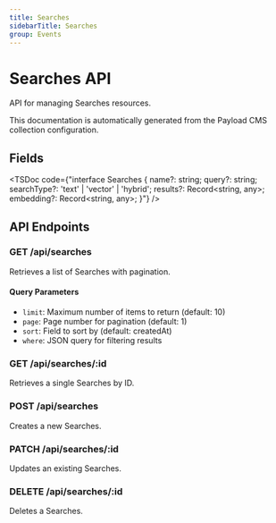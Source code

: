 ```yaml
---
title: Searches
sidebarTitle: Searches
group: Events
---
```



# Searches API

API for managing Searches resources.

<Callout type="info">
  This documentation is automatically generated from the Payload CMS collection configuration.
</Callout>


## Fields

<TSDoc code={"interface Searches {
  name?: string;
  query?: string;
  searchType?: 'text' | 'vector' | 'hybrid';
  results?: Record<string, any>;
  embedding?: Record<string, any>;
}"} />




## API Endpoints

### GET /api/searches
Retrieves a list of Searches with pagination.

#### Query Parameters
- `limit`: Maximum number of items to return (default: 10)
- `page`: Page number for pagination (default: 1)
- `sort`: Field to sort by (default: createdAt)
- `where`: JSON query for filtering results

### GET /api/searches/:id
Retrieves a single Searches by ID.

### POST /api/searches
Creates a new Searches.

### PATCH /api/searches/:id
Updates an existing Searches.

### DELETE /api/searches/:id
Deletes a Searches.


